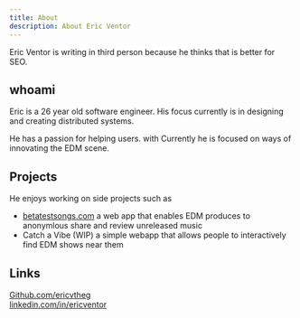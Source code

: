 ```yaml
---
title: About
description: About Eric Ventor
---
```


Eric Ventor is writing in third person because he thinks that is better for SEO.

## whoami

Eric is a 26 year old software engineer. His focus currently is in designing and creating distributed systems.

He has a passion for helping users. with Currently he is focused on ways of innovating the EDM scene.

## Projects

He enjoys working on side projects such as

- [betatestsongs.com](betatestsongs.com) a web app that enables EDM produces to anonymlous share and review unreleased music
- Catch a Vibe (WIP) a simple webapp that allows people to interactively find EDM shows near them

## Links

[Github.com/ericvtheg](https://github.com/ericvtheg) \
[linkedin.com/in/ericventor](https://www.linkedin.com/in/ericventor)
